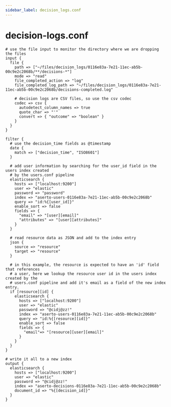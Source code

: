 ```yaml
---
sidebar_label: decision_logs.conf
---
```


# decision-logs.conf
```
# use the file input to monitor the directory where we are dropping the files
input {
  file {
    path => ["~/files/decision_logs/0116e83a-7e21-11ec-ab5b-00c9e2c2068b/**/decisions-*"]
    mode => "read"
    file_completed_action => "log"
    file_completed_log_path => "~/files/decision_logs/0116e83a-7e21-11ec-ab5b-00c9e2c2068b/decisions-completed.log"

    # decision logs are CSV files, so use the csv codec
    codec => csv {
      autodetect_column_names => true
      quote_char => "'"
      convert => { "outcome" => "boolean" }
    }
  }
}

filter {
  # use the decision_time fields as @timestamp
  date {
    match => ["decision_time", "ISO8601"]
  }
  
  # add user information by searching for the user_id field in the users index created
  # by the users.conf pipeline
  elasticsearch {
    hosts => ["localhost:9200"]
    user => "elastic"
    password => "password"
    index => "aserto-users-0116e83a-7e21-11ec-ab5b-00c9e2c2068b"
    query => "id:%{[user_id]}"
    enable_sort => false
    fields => {
      "email" => "[user][email]"
      "attributes" => "[user][attributes]"
    }
  }

  # read resource data as JSON and add to the index entry
  json {
    source => "resource"
    target => "resource"
  }

  # in this example, the resource is expected to have an 'id' field that references 
  # a user, here we lookup the resource user id in the users index created by the 
  # users.conf pipeline and add it's email as a field of the new index entry.
  if [resource][id] {
    elasticsearch {
      hosts => ["localhost:9200"]
      user => "elastic"
      password => "@cidj@zz!"
      index => "aserto-users-0116e83a-7e21-11ec-ab5b-00c9e2c2068b"
      query => "id:%{[resource][id]}"
      enable_sort => false
      fields => {
        "email"=> "[resource][user][email]"
      }
    }
  }
}

# write it all to a new index
output {
  elasticsearch {
    hosts => ["localhost:9200"]
    user => "elastic"
    password => "@cidj@zz!"
    index => "aserto-decisions-0116e83a-7e21-11ec-ab5b-00c9e2c2068b"
    document_id => "%{[decision_id]}"
  }
}
```